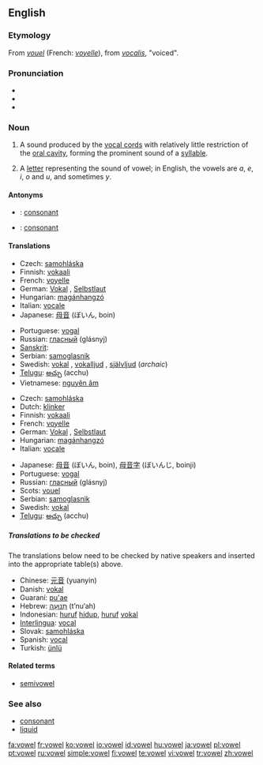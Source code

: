 ==English==
{{wikipedia}}

===Etymology===
From {{OF.}} ''[[vouel]]'' (French: ''[[voyelle]]''), from {{L.}} ''[[vocalis]]'', "voiced".

===Pronunciation===
*{{IPA|/ˈvaʊəl/}}
*{{audio|en-us-vowel.ogg|Audio (US)}}
*{{rhymes|aʊəl}}

===Noun===
{{en-noun}}

# {{phonetics}} A sound produced by the [[vocal cords]] with relatively little restriction of the [[oral cavity]], forming the prominent sound of a [[syllable]].
# A [[letter]] representing the sound of vowel; in English, the vowels are ''a'', ''e'', ''i'', ''o'' and ''u'', and  sometimes ''y''.

====Antonyms====
*{{italbrac|sound}}: [[consonant]]
*{{italbrac|letter}}: [[consonant]]

====Translations====
{{trans-top|sound}}
* Czech: [[samohláska]] {{f}}
* Finnish: [[vokaali]]
* French: [[voyelle]] {{f}}
* German: [[Vokal]] {{m}}, [[Selbstlaut]] {{m}}
* Hungarian: [[magánhangzó]]
* Italian: [[vocale]] {{f}}
* Japanese: [[母音]] (ぼいん, boin)
{{trans-mid}}
* Portuguese: [[vogal]] {{f}}
* Russian: [[гласный]] (glásnyj) {{m}}
* [[Sanskrit]]: {{t|sa|sc=Deva|स्वर|tr=svará|m}}
* Serbian: [[samoglasnik]]
* Swedish: [[vokal]] {{c}}, [[vokalljud]] {{n}}, [[självljud]] {{n}} (''archaic'')
* [[Telugu]]: [[అచ్చు]] (acchu)
* Vietnamese: [[nguyên âm]]
{{trans-bottom}}

{{trans-top|letter}}
* Czech: [[samohláska]] {{f}}
* Dutch: [[klinker]] {{m}}
* Finnish: [[vokaali]]
* French: [[voyelle]] {{f}}
* German: [[Vokal]] {{m}}, [[Selbstlaut]] {{m}}
* Hungarian: [[magánhangzó]]
* Italian: [[vocale]] {{f}}
{{trans-mid}}
* Japanese: [[母音]] (ぼいん, boin), [[母音字]] (ぼいんじ, boinji)
* Portuguese: [[vogal]] {{f}}
* Russian: [[гласный]] (glásnyj) {{m}}
* Scots: [[vouel]]
* Serbian: [[samoglasnik]]
* Swedish: [[vokal]] {{c}}
* [[Telugu]]: [[అచ్చు]] (acchu)
{{trans-bottom}}

=====Translations to be checked=====
The translations below need to be checked by native speakers and inserted into the appropriate table(s) above.

*Chinese: [[元音]] (yuanyin)
*Danish: [[vokal]]
*Guaraní: [[pu'ae]]
*Hebrew: [[תנועה|תְּנוּעָה]] (t’nu‘ah) {{f}}
*Indonesian: [[huruf]] [[hidup]], [[huruf]] [[vokal]]
*[[Interlingua]]: [[vocal#Interlingua|vocal]]
*Slovak: [[samohláska]] {{f}}
*Spanish: [[vocal#Spanish|vocal]] {{f}}
*Turkish: [[ünlü]]

====Related terms====
*[[semivowel]]

===See also===
*[[consonant]]
*[[liquid]]

[[fa:vowel]]
[[fr:vowel]]
[[ko:vowel]]
[[io:vowel]]
[[id:vowel]]
[[hu:vowel]]
[[ja:vowel]]
[[pl:vowel]]
[[pt:vowel]]
[[ru:vowel]]
[[simple:vowel]]
[[fi:vowel]]
[[te:vowel]]
[[vi:vowel]]
[[tr:vowel]]
[[zh:vowel]]
